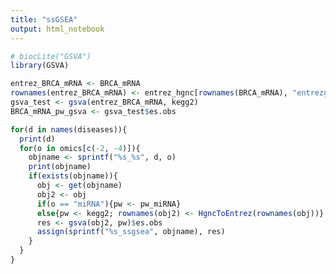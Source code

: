 ```yaml
---
title: "ssGSEA"
output: html_notebook
---
```


```r
# biocLite("GSVA")
library(GSVA)
```

```r
entrez_BRCA_mRNA <- BRCA_mRNA
rownames(entrez_BRCA_mRNA) <- entrez_hgnc[rownames(BRCA_mRNA), "entrezgene"]
gsva_test <- gsva(entrez_BRCA_mRNA, kegg2)
BRCA_mRNA_pw_gsva <- gsva_test$es.obs
```

```r
for(d in names(diseases)){
  print(d)
  for(o in omics[c(-2, -4)]){
    objname <- sprintf("%s_%s", d, o)
    print(objname)
    if(exists(objname)){
      obj <- get(objname)
      obj2 <- obj
      if(o == "miRNA"){pw <- pw_miRNA}
      else{pw <- kegg2; rownames(obj2) <- HgncToEntrez(rownames(obj))}
      res <- gsva(obj2, pw)$es.obs
      assign(sprintf("%s_ssgsea", objname), res)
    }
  }
}
```

